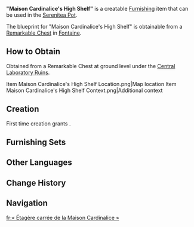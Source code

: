 {{Furnishing Infobox
|id             = 361217
|image          = Item Maison Cardinalice's High Shelf.png
|category       = Large Furnishing
|subcategory    = Bookcase
|quality        = 4
|adeptal_energy = 90
|load           = 254
|reduced_load   = 191
|description    = A large bookshelf filled with a large number of sequentially arranged books often seen in the [[Palais Mermonia]]. The books are arranged as follows: frequently used books are at the bottom for convenient access, while the more complicated and difficult books are on the upper shelves. Generally speaking, only the books at the bottom are required to complete most daily work tasks, but from time to time, problems arise that require consulting the thick and heavy tomes at the top. As time passed, the essential yet rarely used books came to be known as the "High Shelf Collection" by the employees of the Palais Mermonia.
|blueprint      = Remarkable Chest
}}
'''"Maison Cardinalice's High Shelf"''' is a creatable [[Furnishing]] item that can be used in the [[Serenitea Pot]].

The blueprint for "Maison Cardinalice's High Shelf" is obtainable from a [[Remarkable Chest]] in [[Fontaine]].

==How to Obtain==
Obtained from a Remarkable Chest at ground level under the [[Central Laboratory Ruins]].
<gallery>
Item Maison Cardinalice's High Shelf Location.png|Map location
Item Maison Cardinalice's High Shelf Context.png|Additional context
</gallery>

==Creation==
First time creation grants {{Item|Trust|24|x=90}}.
{{Recipe
|type = Creation
|time = 16h
|Ash Wood = 24
|sort = Ash Wood
}}

==Furnishing Sets==
{{Craft Usage|type=Furnishing Set}}

==Other Languages==
{{Other Languages
|en      = "Maison Cardinalice's High Shelf"
|zhs     = 「枢律之宫的高阁」
|zhs_rm  = 
|zht     = 「樞律之宮的高閣」
|zht_rm  = 
|zh_tl   = 
|ja      = 「枢律の宮殿の高楼」
|ja_rm   = "Shuritsu no Kyuuden no Kourou"
|ja_tl   = 
|ko      = 「추기청의 누각」
|ko_rm   = 
|ko_tl   = "Pavilion of Cardinal's Palace"
|es      = Estantería alta del palacio cardenalicio
|es_tl   = Cardinal's Palace High Shelf
|fr      = «&nbsp;Étagère carrée de la Maison Cardinalice&nbsp;»
|fr_tl   = "Maison Cardinalice's Square Shelf"
|ru      = Шкаф Дворца Кардиналис
|ru_tl   = {{Lex|Maison Cardinalice|ru}}'s Cabinet
|th      = "หอที่สูงแห่งวังแห่งกฎหมาย"
|th_rm   = 
|th_tl   = 
|vi      = Kệ Cao Của Sảnh Chính Luật
|vi_tl   = 
|de      = „Hochregal der Maison Cardinalice“
|de_tl   = "Maison Cardinalice's High Shelf"
|id      = "Rak Tinggi Maison Cardinalice"
|id_tl   = "Maison Cardinalice's High Shelf"
|pt      = "Prateleira Alta de Maison Cardinalice"
|pt_tl   = 
|tr      = "Sayıştay Dairesinin Yüksek Rafı"
|tr_tl   = 
|it      = Mensola elevata della Maison Cardinalice
|it_tl   = Maison Cardinalice's Elevated Shelf
}}

==Change History==
{{Change History|4.1}}

==Navigation==
{{Furnishing Navbox|interior}}

[[fr:« Étagère carrée de la Maison Cardinalice »]]